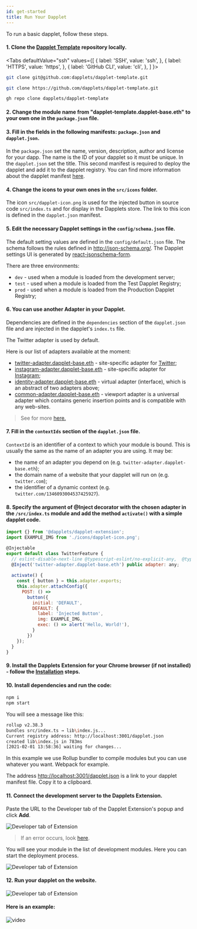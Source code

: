 ```yaml
---
id: get-started
title: Run Your Dapplet
---
```



To run a basic dapplet, follow these steps.

#### 1. Clone the [Dapplet Template](https://github.com/dapplets/dapplet-template) repository locally.

<Tabs
  defaultValue="ssh"
  values={[
    { label: 'SSH', value: 'ssh', },
    { label: 'HTTPS', value: 'https', },
    { label: 'GitHub CLI', value: 'cli', },
  ]
}>
<TabItem value="ssh">

```bash
git clone git@github.com:dapplets/dapplet-template.git
```

</TabItem>
<TabItem value="https">

```bash
git clone https://github.com/dapplets/dapplet-template.git
```

</TabItem>
<TabItem value="cli">

```bash
gh repo clone dapplets/dapplet-template
```

</TabItem>
</Tabs>


#### 2. Change the module name from "dapplet-template.dapplet-base.eth" to your own one in the `package.json` file.

#### 3. Fill in the fields in the following manifests: `package.json` and `dapplet.json`.

In the `package.json` set the name, version, description, author and license for your dapp.
The name is the ID of your dapplet so it must be unique.
In the `dapplet.json` set the title.
This second manifest is required to deploy the dapplet and add it to the dapplet registry.
You can find more information about the dapplet manifest [here](/docs/manifest).

#### 4. Change the icons to your own ones in the `src/icons` folder.

The icon `src/dapplet-icon.png` is used for the injected button in source code `src/index.ts` and for display in the Dapplets store. The link to this icon is defined in the `dapplet.json` manifest.

#### 5. Edit the necessary Dapplet settings in the `config/schema.json` file.
   The default setting values are defined in the `config/default.json` file.
   The schema follows the rules defined in http://json-schema.org/.
   The Dapplet settings UI is generated by [react-jsonschema-form](https://react-jsonschema-form.readthedocs.io/en/latest/usage/single/).

There are three environments:

- `dev` - used when a module is loaded from the development server;
- `test` - used when a module is loaded from the Test Dapplet Registry;
- `prod` - used when a module is loaded from the Production Dapplet Registry;

#### 6. You can use another Adapter in your Dapplet.

Dependencies are defined in the `dependencies` section of the `dapplet.json` file and are injected in the dapplet's `index.ts` file.

The Twitter adapter is used by default.

Here is our list of adapters available at the moment:

- [twitter-adapter.dapplet-base.eth](https://github.com/dapplets/dapplet-modules/tree/master/packages/twitter-adapter) - site-specific adapter for [Twitter](https://twitter.com);
- [instagram-adapter.dapplet-base.eth](https://github.com/dapplets/dapplet-modules/tree/master/packages/instagram-adapter) - site-specific adapter for [Instagram](https://instagram.com);
- [identity-adapter.dapplet-base.eth](https://github.com/dapplets/dapplet-modules/tree/master/packages/identity-adapter) - virtual adapter (interface), which is an abstract of two adapters above;
- [common-adapter.dapplet-base.eth](https://github.com/dapplets/dapplet-modules/tree/master/packages/common-adapter) - viewport adapter is a universal adapter which contains generic insertion points and is compatible with any web-sites.

> See for more [here.](/docs/adapters-docs-list)

#### 7. Fill in the `contextIds` section of the `dapplet.json` file.

`ContextId` is an identifier of a context to which your module is bound. This is usually the same as the name of an adapter you are using. It may be:

- the name of an adapter you depend on (e.g. `twitter-adapter.dapplet-base.eth`);
- the domain name of a website that your dapplet will run on (e.g. `twitter.com`);
- the identifier of a dynamic context (e.g. `twitter.com/1346093004537425927`).

#### 8. Specify the argument of @Inject decorator with the chosen adapter in the `/src/index.ts` module and add the method `activate()` with a simple dapplet code.

```js
import {} from '@dapplets/dapplet-extension';
import EXAMPLE_IMG from './icons/dapplet-icon.png';

@Injectable
export default class TwitterFeature {
  // eslint-disable-next-line @typescript-eslint/no-explicit-any,  @typescript-eslint/explicit-module-boundary-types
  @Inject('twitter-adapter.dapplet-base.eth') public adapter: any;
  
  activate() {
    const { button } = this.adapter.exports;
    this.adapter.attachConfig({
      POST: () =>
        button({
          initial: 'DEFAULT',
          DEFAULT: {
            label: 'Injected Button',
            img: EXAMPLE_IMG,
            exec: () => alert('Hello, World!'),
          }
        })
    });
  }
}
```

#### 9. Install the Dapplets Extension for your Chrome browser (if not installed) - follow the [Installation](/docs/installation) steps.

#### 10. Install dependencies and run the code:
```bash
npm i
npm start
```

You will see a message like this:

```bash
rollup v2.38.3
bundles src/index.ts → lib\index.js...
Current registry address: http://localhost:3001/dapplet.json
created lib\index.js in 783ms
[2021-02-01 13:58:36] waiting for changes...
```

In this example we use Rollup bundler to compile modules but you can use whatever you want. Webpack for example.

The address [http://localhost:3001/dapplet.json](http://localhost:3001/dapplet.json) is a link to your dapplet manifest file. Copy it to a clipboard.

#### 11. Connect the development server to the Dapplets Extension.

Paste the URL to the Developer tab of the Dapplet Extension's popup and click **Add**.

![Developer tab of Extension](/img/gs_1.png)

> If an error occurs, look [here](/docs/publishing).

You will see your module in the list of development modules. Here you can start the deployment process.

![Developer tab of Extension](/img/gs_2.png)

#### 12. Run your dapplet on the website.

![Developer tab of Extension](/img/pub_10.png)

#### Here is an example:

![video](/video/get_start.gif)

